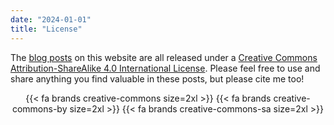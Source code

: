 ```yaml
---
date: "2024-01-01"
title: "License"
---
```


The [blog posts](/blog) on this website are all released under a [Creative Commons Attribution-ShareAlike 4.0 International License](http://creativecommons.org/licenses/by-sa/4.0/). Please feel free to use and share anything you find valuable in these posts, but please cite me too!

<center>
{{< fa brands creative-commons size=2xl >}} {{< fa brands creative-commons-by size=2xl >}} {{< fa brands creative-commons-sa size=2xl >}}
</center>
